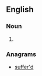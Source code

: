 {{also|Düffers}}

==English==

===Noun===
{{head|en|noun plural form}}

# {{plural of|duffer|lang=en}}

===Anagrams===
* [[suffer'd#English|suffer'd]]